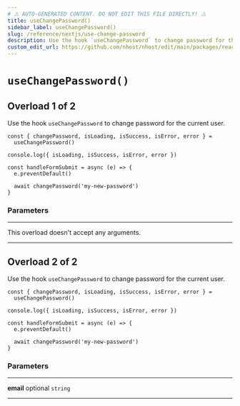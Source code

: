 ```yaml
---
# ⚠️ AUTO-GENERATED CONTENT. DO NOT EDIT THIS FILE DIRECTLY! ⚠️
title: useChangePassword()
sidebar_label: useChangePassword()
slug: /reference/nextjs/use-change-password
description: Use the hook `useChangePassword` to change password for the current user.
custom_edit_url: https://github.com/nhost/nhost/edit/main/packages/react/src/hooks/user.ts#L137
---
```


# `useChangePassword()`

## Overload 1 of 2

Use the hook `useChangePassword` to change password for the current user.

```tsx
const { changePassword, isLoading, isSuccess, isError, error } =
  useChangePassword()

console.log({ isLoading, isSuccess, isError, error })

const handleFormSubmit = async (e) => {
  e.preventDefault()

  await changePassword('my-new-password')
}
```

### Parameters

---

<span className="light-grey">This overload doesn't accept any arguments.</span>

---

## Overload 2 of 2

Use the hook `useChangePassword` to change password for the current user.

```tsx
const { changePassword, isLoading, isSuccess, isError, error } =
  useChangePassword()

console.log({ isLoading, isSuccess, isError, error })

const handleFormSubmit = async (e) => {
  e.preventDefault()

  await changePassword('my-new-password')
}
```

### Parameters

---

**<span className="parameter-name">email</span>** <span className="optional-status">optional</span> `string`

---
